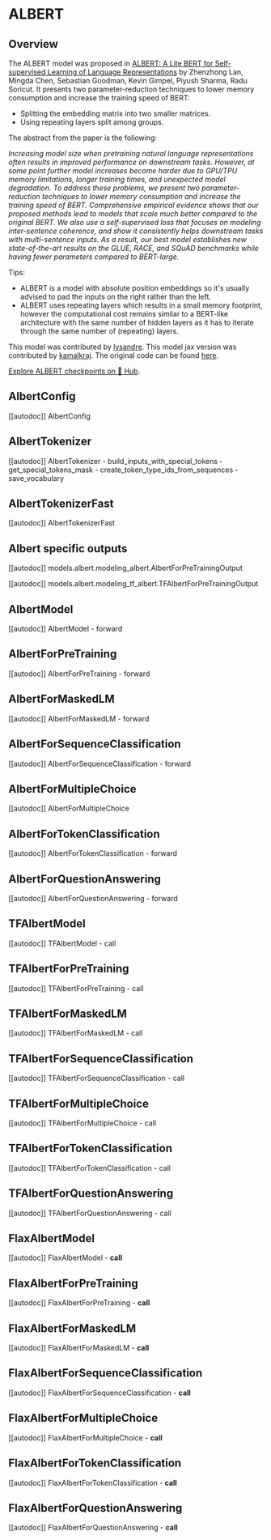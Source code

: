 <!--Copyright 2023 The HuggingFace Team. All rights reserved.

Licensed under the Apache License, Version 2.0 (the "License"); you may not use this file except in compliance with
the License. You may obtain a copy of the License at

http://www.apache.org/licenses/LICENSE-2.0

Unless required by applicable law or agreed to in writing, software distributed under the License is distributed on
an "AS IS" BASIS, WITHOUT WARRANTIES OR CONDITIONS OF ANY KIND, either express or implied. See the License for the
specific language governing permissions and limitations under the License.
-->

# ALBERT

## Overview

The ALBERT model was proposed in [ALBERT: A Lite BERT for Self-supervised Learning of Language Representations](https://arxiv.org/abs/1909.11942) by Zhenzhong Lan, Mingda Chen, Sebastian Goodman, Kevin Gimpel, Piyush Sharma,
Radu Soricut. It presents two parameter-reduction techniques to lower memory consumption and increase the training
speed of BERT:

- Splitting the embedding matrix into two smaller matrices.
- Using repeating layers split among groups.

The abstract from the paper is the following:

*Increasing model size when pretraining natural language representations often results in improved performance on
downstream tasks. However, at some point further model increases become harder due to GPU/TPU memory limitations,
longer training times, and unexpected model degradation. To address these problems, we present two parameter-reduction
techniques to lower memory consumption and increase the training speed of BERT. Comprehensive empirical evidence shows
that our proposed methods lead to models that scale much better compared to the original BERT. We also use a
self-supervised loss that focuses on modeling inter-sentence coherence, and show it consistently helps downstream tasks
with multi-sentence inputs. As a result, our best model establishes new state-of-the-art results on the GLUE, RACE, and
SQuAD benchmarks while having fewer parameters compared to BERT-large.*

Tips:

- ALBERT is a model with absolute position embeddings so it's usually advised to pad the inputs on the right rather
  than the left.
- ALBERT uses repeating layers which results in a small memory footprint, however the computational cost remains
  similar to a BERT-like architecture with the same number of hidden layers as it has to iterate through the same
  number of (repeating) layers.

This model was contributed by [lysandre](https://huggingface.co/lysandre). This model jax version was contributed by
[kamalkraj](https://huggingface.co/kamalkraj). The original code can be found [here](https://github.com/google-research/ALBERT).

[Explore ALBERT checkpoints on 🤗 Hub](https://huggingface.co/models?sort=downloads&search=ALBERT).

## AlbertConfig

[[autodoc]] AlbertConfig

## AlbertTokenizer

[[autodoc]] AlbertTokenizer
    - build_inputs_with_special_tokens
    - get_special_tokens_mask
    - create_token_type_ids_from_sequences
    - save_vocabulary

## AlbertTokenizerFast

[[autodoc]] AlbertTokenizerFast

## Albert specific outputs

[[autodoc]] models.albert.modeling_albert.AlbertForPreTrainingOutput

[[autodoc]] models.albert.modeling_tf_albert.TFAlbertForPreTrainingOutput

## AlbertModel

[[autodoc]] AlbertModel
    - forward

## AlbertForPreTraining

[[autodoc]] AlbertForPreTraining
    - forward

## AlbertForMaskedLM

[[autodoc]] AlbertForMaskedLM
    - forward

## AlbertForSequenceClassification

[[autodoc]] AlbertForSequenceClassification
    - forward

## AlbertForMultipleChoice

[[autodoc]] AlbertForMultipleChoice

## AlbertForTokenClassification

[[autodoc]] AlbertForTokenClassification
    - forward

## AlbertForQuestionAnswering

[[autodoc]] AlbertForQuestionAnswering
    - forward

## TFAlbertModel

[[autodoc]] TFAlbertModel
    - call

## TFAlbertForPreTraining

[[autodoc]] TFAlbertForPreTraining
    - call

## TFAlbertForMaskedLM

[[autodoc]] TFAlbertForMaskedLM
    - call

## TFAlbertForSequenceClassification

[[autodoc]] TFAlbertForSequenceClassification
    - call

## TFAlbertForMultipleChoice

[[autodoc]] TFAlbertForMultipleChoice
    - call

## TFAlbertForTokenClassification

[[autodoc]] TFAlbertForTokenClassification
    - call

## TFAlbertForQuestionAnswering

[[autodoc]] TFAlbertForQuestionAnswering
    - call

## FlaxAlbertModel

[[autodoc]] FlaxAlbertModel
    - __call__

## FlaxAlbertForPreTraining

[[autodoc]] FlaxAlbertForPreTraining
    - __call__

## FlaxAlbertForMaskedLM

[[autodoc]] FlaxAlbertForMaskedLM
    - __call__

## FlaxAlbertForSequenceClassification

[[autodoc]] FlaxAlbertForSequenceClassification
    - __call__

## FlaxAlbertForMultipleChoice

[[autodoc]] FlaxAlbertForMultipleChoice
    - __call__

## FlaxAlbertForTokenClassification

[[autodoc]] FlaxAlbertForTokenClassification
    - __call__

## FlaxAlbertForQuestionAnswering

[[autodoc]] FlaxAlbertForQuestionAnswering
    - __call__
